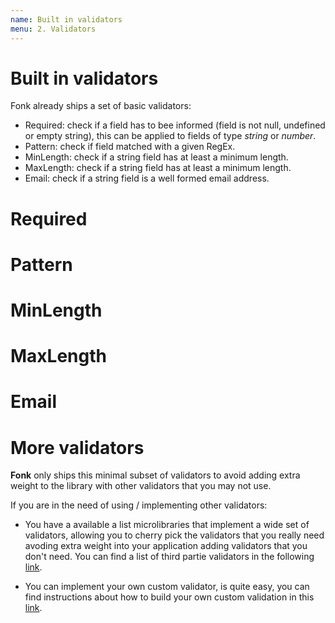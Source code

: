 ```yaml
---
name: Built in validators
menu: 2. Validators
---
```


# Built in validators

Fonk already ships a set of basic validators:

- Required: check if a field has to bee informed (field is not null, undefined or empty string), this can be applied to fields of type _string_ or _number_.
- Pattern: check if field matched with a given RegEx.
- MinLength: check if a string field has at least a minimum length.
- MaxLength: check if a string field has at least a minimum length.
- Email: check if a string field is a well formed email address.

# Required

# Pattern

# MinLength

# MaxLength

# Email

# More validators

**Fonk** only ships this minimal subset of validators to avoid adding extra weight to the library with other validators that you may not use.

If you are in the need of using / implementing other validators:

- You have a available a list microlibraries that implement a wide set of validators, allowing you to cherry pick the validators that you really
  need avoding extra weight into your application adding validators that you don't need. You can find a list of third partie validators in the
  following [link](TODO).

- You can implement your own custom validator, is quite easy, you can find instructions about how to build your own custom validation in this
  [link](TODO).
